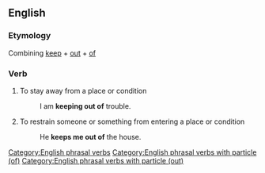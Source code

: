 ==English==

===Etymology===
Combining [[keep]] + [[out]] + [[of]]

===Verb===
{{head|en|verb}}

# To stay away from a place or condition
#: I am '''keeping out of''' trouble.
# To restrain someone or something from entering a place or condition
#: He '''keeps me out of''' the house.

[[Category:English phrasal verbs]]
[[Category:English phrasal verbs with particle (of)]]
[[Category:English phrasal verbs with particle (out)]]